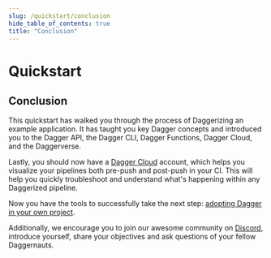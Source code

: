 ```yaml
---
slug: /quickstart/conclusion
hide_table_of_contents: true
title: "Conclusion"
---
```


# Quickstart

## Conclusion

This quickstart has walked you through the process of Daggerizing an example application. It has taught you key Dagger concepts and introduced you to the Dagger API, the Dagger CLI, Dagger Functions, Dagger Cloud, and the Daggerverse.

Lastly, you should now have a [Dagger Cloud](https://dagger.cloud/) account, which helps you visualize your pipelines both pre-push and post-push in your CI. This will help you quickly troubleshoot and understand what's happening within any Daggerized pipeline. 

Now you have the tools to successfully take the next step: [adopting Dagger in your own project](https://docs.dagger.io/adopting/).

Additionally, we encourage you to join our awesome community on [Discord](https://discord.gg/dagger-io), introduce yourself, share your objectives and ask questions of your fellow Daggernauts. 
